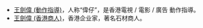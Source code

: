 * [[王劍偉_(動作指導)|王劍偉 (動作指導)]]，人称“偉仔”，是香港電視 / 電影 / 廣告 動作指導。
* [[王劍偉_(香港商人)|王劍偉 (香港商人)]]，香港企业家，著名石材商人。

{{Disambig|N|Cat=三字王姓人名消歧义}}